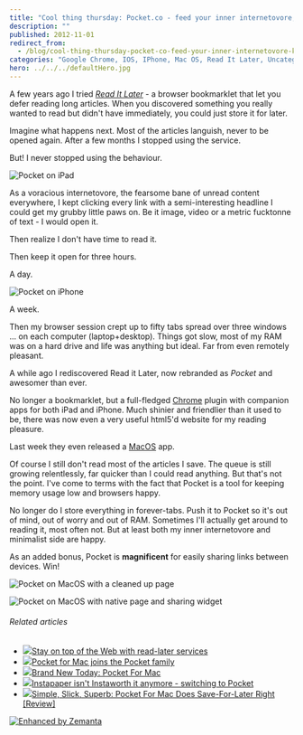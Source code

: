 ```yaml
---
title: "Cool thing thursday: Pocket.co - feed your inner internetovore, keep your browser happy"
description: ""
published: 2012-11-01
redirect_from:
  - /blog/cool-thing-thursday-pocket-co-feed-your-inner-internetovore-keep-your-browser-happy/swizec/5482
categories: "Google Chrome, IOS, IPhone, Mac OS, Read It Later, Uncategorized"
hero: ../../../defaultHero.jpg
---
```


A few years ago I tried _[Read It Later](http://readitlaterlist.com "Read It Later")_ - a browser bookmarklet that let you defer reading long articles. When you discovered something you really wanted to read but didn't have immediately, you could just store it for later.

Imagine what happens next. Most of the articles languish, never to be opened again. After a few months I stopped using the service.

But! I never stopped using the behaviour.

![Pocket on iPad](https://swizec.com/wp-content/uploads/2012/11/ipad-pocket.png "Pocket on iPad")![]()![]()

As a voracious internetovore, the fearsome bane of unread content everywhere, I kept clicking every link with a semi-interesting headline I could get my grubby little paws on. Be it image, video or a metric fucktonne of text - I would open it.

Then realize I don't have time to read it.

Then keep it open for three hours.

A day.

![Pocket on iPhone](https://swizec.com/wp-content/uploads/2012/11/iphone-pocket.png "Pocket on iPhone")

A week.

Then my browser session crept up to fifty tabs spread over three windows ... on each computer (laptop+desktop). Things got slow, most of my RAM was on a hard drive and life was anything but ideal. Far from even remotely pleasant.

A while ago I rediscovered Read it Later, now rebranded as _Pocket_ and awesomer than ever.

No longer a bookmarklet, but a full-fledged [Chrome](http://www.google.com/chrome "Google Chrome") plugin with companion apps for both iPad and iPhone. Much shinier and friendlier than it used to be, there was now even a very useful html5'd website for my reading pleasure.

Last week they even released a [MacOS](http://en.wikipedia.org/wiki/Mac_OS "Mac OS") app.

Of course I still don't read most of the articles I save. The queue is still growing relentlessly, far quicker than I could read anything. But that's not the point. I've come to terms with the fact that Pocket is a tool for keeping memory usage low and browsers happy.

No longer do I store everything in forever-tabs. Push it to Pocket so it's out of mind, out of worry and out of RAM. Sometimes I'll actually get around to reading it, most often not. But at least both my inner internetovore and minimalist side are happy.

As an added bonus, Pocket is **magnificent** for easily sharing links between devices. Win!

![Pocket on MacOS with a cleaned up page](https://swizec.com/wp-content/uploads/2012/11/pocket-macos-readability-1024x789.png "Pocket on MacOS with a cleaned up page")

![Pocket on MacOS with native page and sharing widget](https://swizec.com/wp-content/uploads/2012/11/pocket-macos-raw+sharing-1024x741.png "Pocket on MacOS with native page and sharing widget")

###### Related articles

- [![](https://i.zemanta.com/120349931_80_80.jpg)](http://www.macworld.com/article/2012651/stay-on-top-of-the-web-with-read-later-services.html)[Stay on top of the Web with read-later services](http://www.macworld.com/article/2012651/stay-on-top-of-the-web-with-read-later-services.html)
- [![](https://i.zemanta.com/121252389_80_80.jpg)](http://www.tuaw.com/2012/10/25/pocket-for-mac-joins-the-pocket-family/)[Pocket for Mac joins the Pocket family](http://www.tuaw.com/2012/10/25/pocket-for-mac-joins-the-pocket-family/)
- [![](https://i.zemanta.com/121140730_80_80.jpg)](http://www.cultofmac.com/198043/brand-new-today-pocket-for-mac/)[Brand New Today: Pocket For Mac](http://www.cultofmac.com/198043/brand-new-today-pocket-for-mac/)
- [![](https://i.zemanta.com/noimg_11_80_80.jpg)](http://gravitationalpull.net/wp/?p=2160)[Instapaper isn't Instaworth it anymore - switching to Pocket](http://gravitationalpull.net/wp/?p=2160)
- [![](https://i.zemanta.com/121197633_80_80.jpg)](http://www.cultofmac.com/198122/simple-slick-superb-pocket-for-mac-does-save-for-later-right-review/)[Simple, Slick, Superb: Pocket For Mac Does Save-For-Later Right \[Review\]](http://www.cultofmac.com/198122/simple-slick-superb-pocket-for-mac-does-save-for-later-right-review/)

[![Enhanced by Zemanta](https://img.zemanta.com/zemified_e.png?x-id=dd2057a5-b88f-4b93-a282-f97333d67ca5)](http://www.zemanta.com/?px "Enhanced by Zemanta")
